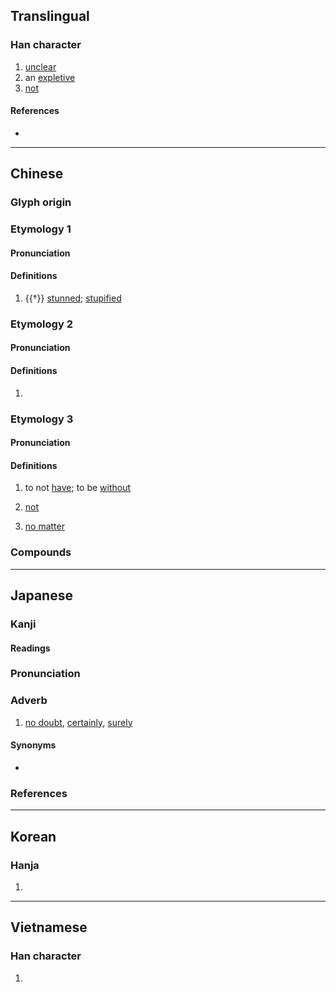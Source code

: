 {{also|呒}}
{{character info/new}}
==Translingual==

===Han character===
{{Han char|rn=30|rad=口|as=12|sn=15|four=68031|canj=ROTF|ids=⿰口無}}

# [[unclear]]
# an [[expletive]]
# [[not]]

====References====
* {{Han ref|kx=0207.230|dkj=04269|dj=0430.180|hdz=10684.020|uh=5638|ud=22072|bh=E546|bd=58694}}

----

==Chinese==
{{zh-forms|s=呒}}

===Glyph origin===
{{Han etym|無}}

===Etymology 1===

====Pronunciation====
{{zh-pron
|m=fǔ
|c=fu2
|mc=
|oc=
|cat=a
}}

====Definitions====
{{zh-hanzi}}

# {{†}} [[stunned]]; [[stupified]]

===Etymology 2===

====Pronunciation====
{{zh-pron
|m=wǔ
|c=mou5
|mc=
|oc=
|cat=
}}

====Definitions====
{{zh-hanzi}}

# {{rfdef|lang=zh}}

===Etymology 3===

====Pronunciation====
{{zh-pron
|m=ḿ
|c=m4,mou5
|mc=
|oc=
|cat=v,adv,conj
}}

====Definitions====
{{zh-hanzi}}

# {{lb|zh|dialectal}} to not [[have]]; to be [[without]]
# {{lb|zh|dialectal}} [[not]]
# {{lb|zh|dialectal}} [[no matter]]

===Compounds===
{{zh-der|嘸沒|喃嘸|喃嘸佬|嘸不}}

----

==Japanese==

===Kanji===
{{ja-kanji|grade=|rs=口12}}

====Readings====
{{ja-readings
|goon=む
|kanon=ぶ
|kun=さぞ-
}}

{{ja-kanjitab|さぞ|yomi=k}}

===Pronunciation===
{{ja-pron|さぞ|acc=1|acc_ref=SMK2}}

===Adverb===
{{ja-pos|adverb|さぞ}}

# [[no doubt]], [[certainly]], [[surely]]

====Synonyms====
* {{ja-r|嘸かし|さぞかし}}

===References===
<references/>

----

==Korean==

===Hanja===
{{ko-hanja|hangeul=무|rv=mu|mr=mu}}

# {{defn|lang=ko|sort=口12}}

----

==Vietnamese==

===Han character===
{{vi-hantu|[[vỗ]], [[vổ]]|rs=口12}}

# {{defn|vi}}